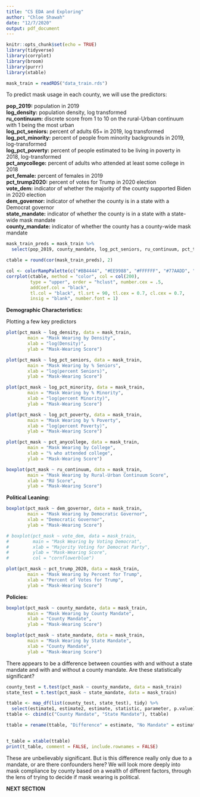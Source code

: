 ```yaml
---
title: "CS EDA and Exploring"
author: "Chloe Shawah"
date: "12/7/2020"
output: pdf_document
---
```


```r

knitr::opts_chunk$set(echo = TRUE)
library(tidyverse)
library(corrplot)
library(broom)
library(purrr)
library(xtable)

```

```r

mask_train = readRDS("data_train.rds")

```
To predict mask usage in each county, we will use the predictors:  

**pop_2019:** population in 2019  
**log_density:** population density, log transformed  
**ru_continuum:** discrete score from 1 to 10 on the rural-Urban continuum with 1 being the most urban  
**log_pct_seniors:** percent of adults 65+ in 2019, log transformed  
**log_pct_minority:** percent of people from minority backgrounds in 2019, log-transformed  
**log_pct_poverty:** percent of people estimated to be living in poverty in 2018, log-transformed  
**pct_anycollege:** percent of adults who attended at least some college in 2018  
**pct_female:** percent of females in 2019  
**pct_trump2020:** percent of votes for Trump in 2020 election  
**vote_dem:** indicator of whether the majority of the county supported Biden in 2020 election  
**dem_governor:** indicator of whether the county is in a state with a Democrat governor   
**state_mandate:** indicator of whether the county is in a state with a state-wide mask mandate   
**county_mandate:** indicator of whether the county has a county-wide mask mandate  


```r

mask_train_preds = mask_train %>% 
  select(pop_2019, county_mandate, log_pct_seniors, ru_continuum, pct_trump_2020, log_pct_minority, dem_governor, pct_anycollege, log_density, state_mandate, pct_female, log_pct_poverty, vote_dem)

ctable = round(cor(mask_train_preds), 2)

col <- colorRampPalette(c("#BB4444", "#EE9988", "#FFFFFF", "#77AADD", "#4477AA"))
corrplot(ctable, method = "color", col = col(200),
         type = "upper", order = "hclust", number.cex = .5,
         addCoef.col = "black",
         tl.col = "black", tl.srt = 90, tl.cex = 0.7, cl.cex = 0.7,
         insig = "blank", number.font = 1)

```


**Demographic Characteristics:**

Plotting a few key predictors

```r

plot(pct_mask ~ log_density, data = mask_train,
        main = "Mask Wearing by Density",
        xlab = "log(Density)",
        ylab = "Mask-Wearing Score")

plot(pct_mask ~ log_pct_seniors, data = mask_train,
        main = "Mask Wearing by % Seniors",
        xlab = "log(percent Seniors)",
        ylab = "Mask-Wearing Score")

plot(pct_mask ~ log_pct_minority, data = mask_train,
        main = "Mask Wearing by % Minority",
        xlab = "log(percent Minority)",
        ylab = "Mask-Wearing Score")

plot(pct_mask ~ log_pct_poverty, data = mask_train,
        main = "Mask Wearing by % Poverty",
        xlab = "log(percent Poverty)",
        ylab = "Mask-Wearing Score")

plot(pct_mask ~ pct_anycollege, data = mask_train,
        main = "Mask Wearing by College",
        xlab = "% who attended college",
        ylab = "Mask-Wearing Score")

boxplot(pct_mask ~ ru_continuum, data = mask_train,
        main = "Mask Wearing by Rural-Urban Continuum Score",
        xlab = "RU Score",
        ylab = "Mask-Wearing Score")


```


**Political Leaning:**

``` r

boxplot(pct_mask ~ dem_governor, data = mask_train,
        main = "Mask Wearing by Democratic Governor",
        xlab = "Democratic Governor",
        ylab = "Mask-Wearing Score")

# boxplot(pct_mask ~ vote_dem, data = mask_train,
#         main = "Mask Wearing by Voting Democrat",
#         xlab = "Majority Voting for Democrat Party",
#         ylab = "Mask-Wearing Score",
#         col = "cornflowerblue")

plot(pct_mask ~ pct_trump_2020, data = mask_train,
        main = "Mask Wearing by Percent for Trump",
        xlab = "Percent of Votes for Trump",
        ylab = "Mask-Wearing Score")

```

**Policies:**

``` r

boxplot(pct_mask ~ county_mandate, data = mask_train,
        main = "Mask Wearing by County Mandate",
        xlab = "County Mandate",
        ylab = "Mask-Wearing Score")

boxplot(pct_mask ~ state_mandate, data = mask_train,
        main = "Mask Wearing by State Mandate",
        xlab = "County Mandate",
        ylab = "Mask-Wearing Score")

```
There appears to be a difference between counties with and without a state mandate and with and without a county mandate. Are these statistically significant? 

```r

county_test = t.test(pct_mask ~ county_mandate, data = mask_train)
state_test = t.test(pct_mask ~ state_mandate, data = mask_train)

ttable <- map_df(list(county_test, state_test), tidy) %>% 
  select(estimate1, estimate2, estimate, statistic, parameter, p.value)
ttable <- cbind(c("County Mandate", "State Mandate"), ttable)

ttable = rename(ttable, "Difference" = estimate, "No Mandate" = estimate1, "Mandate" = estimate2, "t-statistic" = statistic, "df" = parameter, "p-value" = p.value, " " = 'c("County Mandate", "State Mandate")')


t_table = xtable(ttable)
print(t_table, comment = FALSE, include.rownames = FALSE)


```

These are unbelievably significant. But is this difference really only due to a mandate, or are there confounders here? We will look more deeply into mask compliance by county based on a wealth of different factors, through the lens of trying to decide if mask wearing is political.

**NEXT SECTION**




